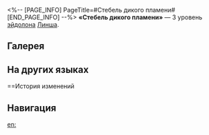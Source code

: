 <%-- [PAGE_INFO]
PageTitle=#Стебель дикого пламени#
[END_PAGE_INFO] --%>
{{Эйдолон Инфобокс
|Название         = Стебель дикого пламени
|Изображение      = Эйдолон Стебель дикого пламени.png
|Персонаж         = Линша
|Уровень          = 3
|Длительность     = 
|Описание         = Уровень сверхспособности повышается на 2, максимальный уровень - 15. Уровень таланта повышается на 2, максимальный уровень - 15.
|Свойство1        = 
|Масштабирование1 = 
}}
'''«Стебель дикого пламени»''' — 3 уровень [[эйдолон]]а [[Линша]].

==Галерея==
{{Галерея|position=left|captionalign=center
|Персонаж Линша Эйдолон 3.png|Осколок Эйдолона
}}

==На других языках==
{{На других языках
|en   = Shine of Floral Wick
|zhs  = 含芽细炷，浪蕊浓焚
|zht  = 含芽細炷，浪蕊濃焚
|ja   = {{Rubi|一縷|いちる}}の{{Rubi|新芽|しんめ}}、
{{Rubi|濃香|のうこう}}なる{{Rubi|華|はな}}
|ko   = 새싹처럼 돋은 심지, 타오르는 꽃술
|es   = Brillo del pábilo floral
|fr   = Mèche parfumée
|ru   = Стебель дикого пламени
|th   = Shine of Floral Wick
|vi   = Sợi Bấc Vươn Chồi, Hoa Bung Rực Lửa
|de   = Staubblatt als Kerzendocht
|id   = Shine of Floral Wick
|pt   = Brilho do Pavio Floral
}}

==История изменений
{{История изменений|3.5}}

==Навигация==
{{Навык Навбокс|Линша}}

[[en:]]